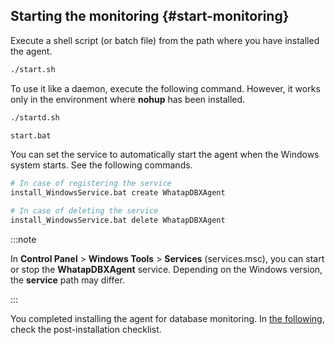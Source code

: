 ## Starting the monitoring {#start-monitoring}

Execute a shell script (or batch file) from the path where you have installed the agent.

<Tabs groupId='os'>

<TabItem value="linux" label="Linux" default>

```bash
./start.sh
```

To use it like a daemon, execute the following command. However, it works only in the environment where **nohup** has been installed.

```bash
./startd.sh
```

</TabItem>
<TabItem value="windows" label="Windows">

```bash
start.bat
```

You can set the service to automatically start the agent when the Windows system starts. See the following commands.

```bash
# In case of registering the service
install_WindowsService.bat create WhatapDBXAgent

# In case of deleting the service
install_WindowsService.bat delete WhatapDBXAgent
```

:::note

In **Control Panel** > **Windows Tools** > **Services** (services.msc), you can start or stop the **WhatapDBXAgent** service. Depending on the Windows version, the **service** path may differ.

:::

</TabItem>
</Tabs>

You completed installing the agent for database monitoring. In [the following](after-install-agent), check the post-installation checklist.
